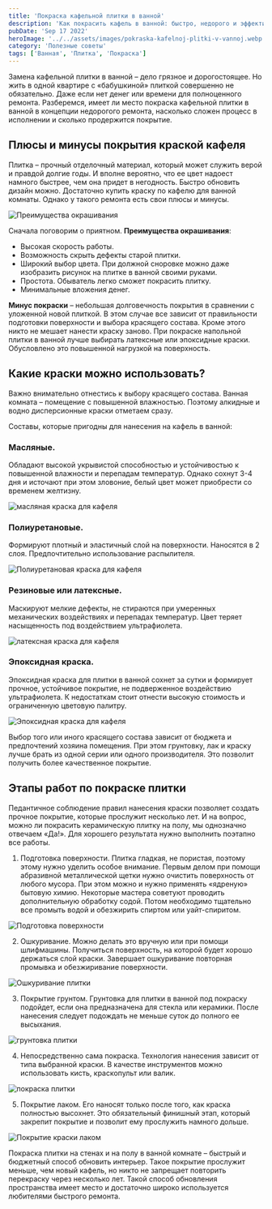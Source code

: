 ```yaml
---
title: 'Покраска кафельной плитки в ванной'
description: 'Как покрасить кафель в ванной: быстро, недорого и эффективно. Используя краску для кафеля, вы можете обновить дизайн без дорогостоящего ремонта. Статья рассматривает плюсы и минусы этого подхода, подбор подходящей краски и этапы работы. Узнайте, как преобразить вашу ванную комнату самостоятельно и с минимальными затратами.'
pubDate: 'Sep 17 2022'
heroImage: '../../assets/images/pokraska-kafelnoj-plitki-v-vannoj.webp'
category: 'Полезные советы'
tags: ['Ванная', 'Плитка', 'Покраска']
---
```



Замена кафельной плитки в ванной – дело грязное и дорогостоящее. Но жить в одной квартире с «бабушкиной» плиткой совершенно не обязательно. Даже если нет денег или времени для полноценного ремонта. Разберемся, имеет ли место покраска кафельной плитки в ванной в концепции недорогого ремонта, насколько сложен процесс в исполнении и сколько продержится покрытие.

## Плюсы и минусы покрытия краской кафеля

Плитка – прочный отделочный материал, который может служить верой и правдой долгие годы. И вполне вероятно, что ее цвет надоест намного быстрее, чем она придет в негодность. Быстро обновить дизайн можно. Достаточно купить краску по кафелю для ванной комнаты. Однако у такого ремонта есть свои плюсы и минусы.

<Image src={img1} quality='high' alt='Преимущества окрашивания' />

Сначала поговорим о приятном. **Преимущества окрашивания**:

- Высокая скорость работы.
- Возможность скрыть дефекты старой плитки.
- Широкий выбор цвета. При должной сноровке можно даже изобразить рисунок на плитке в ванной своими руками.
- Простота. Обыватель легко сможет покрасить плитку.
- Минимальные вложения денег.

**Минус покраски** – небольшая долговечность покрытия в сравнении с уложенной новой плиткой. В этом случае все зависит от правильности подготовки поверхности и выбора красящего состава. Кроме этого никто не мешает нанести краску заново. При покраске напольной плитки в ванной лучше выбирать латексные или эпоксидные краски. Обусловлено это повышенной нагрузкой на поверхность.

## Какие краски можно использовать?

Важно внимательно отнестись к выбору красящего состава. Ванная комната – помещение с повышенной влажностью. Поэтому алкидные и водно дисперсионные краски отметаем сразу.

Составы, которые пригодны для нанесения на кафель в ванной:

### Масляные.

Обладают высокой укрывистой способностью и устойчивостью к повышенной влажности и перепадам температур. Однако сохнут 3-4 дня и источают при этом зловоние, белый цвет может приобрести со временем желтизну.

<Image src={img2} quality='high' alt='масляная краска для кафеля' />

### Полиуретановые.

Формируют плотный и эластичный слой на поверхности. Наносятся в 2 слоя. Предпочтительно использование распылителя.

<Image src={img3} quality='high' alt='Полиуретановая краска для кафеля' />

### Резиновые или латексные.

Маскируют мелкие дефекты, не стираются при умеренных механических воздействиях и перепадах температур. Цвет теряет насыщенность под воздействием ультрафиолета.

<Image src={img4} quality='high' alt='латексная краска для кафеля' />

### Эпоксидная краска.

Эпоксидная краска для плитки в ванной сохнет за сутки и формирует прочное, устойчивое покрытие, не подверженное воздействию ультрафиолета. К недостаткам стоит отнести высокую стоимость и ограниченную цветовую палитру.

<Image src={img5} quality='high' alt='Эпоксидная краска для кафеля' />

Выбор того или иного красящего состава зависит от бюджета и предпочтений хозяина помещения. При этом грунтовку, лак и краску лучше брать из одной серии или одного производителя. Это позволит получить более качественное покрытие.

## Этапы работ по покраске плитки

Педантичное соблюдение правил нанесения краски позволяет создать прочное покрытие, которые прослужит несколько лет. И на вопрос, можно ли покрасить керамическую плитку на полу, мы однозначно отвечаем «Да!». Для хорошего результата нужно выполнить поэтапно все работы.

1. Подготовка поверхности. Плитка гладкая, не пористая, поэтому этому нужно уделить особое внимание. Первым делом при помощи абразивной металлической щетки нужно очистить поверхность от любого мусора. При этом можно и нужно применять «ядреную» бытовую химию. Некоторые мастера советуют проводить дополнительную обработку содой. Потом необходимо тщательно все промыть водой и обезжирить спиртом или уайт-спиритом.

<Image src={img6} quality='high' alt='Подготовка поверхности' />

2. Ошкуривание. Можно делать это вручную или при помощи шлифмашины. Получиться поверхность, на которой будет хорошо держаться слой краски. Завершает ошкуривание повторная промывка и обезжиривание поверхности.

<Image src={img7} quality='high' alt='Ошкуривание плитки' />

3. Покрытие грунтом. Грунтовка для плитки в ванной под покраску подойдет, если она предназначена для стекла или керамики. После нанесения следует подождать не меньше суток до полного ее высыхания.

<Image src={img8} quality='high' alt='грунтовка плитки' />

4. Непосредственно сама покраска. Технология нанесения зависит от типа выбранной краски. В качестве инструментов можно использовать кисть, краскопульт или валик.

<Image src={img9} quality='high' alt='покраска плитки' />

5. Покрытие лаком. Его наносят только после того, как краска полностью высохнет. Это обязательный финишный этап, который закрепит покрытие и позволит ему прослужить намного дольше.

<Image src={img10} quality='high' alt='Покрытие краски лаком' />

Покраска плитки на стенах и на полу в ванной комнате – быстрый и бюджетный способ обновить интерьер. Такое покрытие прослужит меньше, чем новый кафель, но никто не запрещает повторить перекраску через несколько лет. Такой способ обновления пространства имеет место и достаточно широко используется любителями быстрого ремонта.
